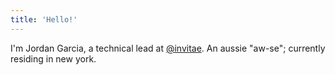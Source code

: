 ```yaml
---
title: 'Hello!'
---
```


I'm Jordan Garcia, a technical lead at [@invitae](https://invitae.com). An aussie "aw-se"; currently residing in new york.
